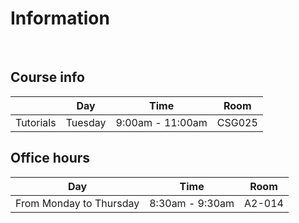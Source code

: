 # Information

<br>

## Course info

|            | Day       | Time              | Room   |
|----------- |-----------|-------------------|--------|
| Tutorials  | Tuesday  | 9:00am - 11:00am   | CSG025 |

## Office hours

| Day       | Time              | Room   |
|-----------|-------------------|--------|
| From Monday to Thursday  | 8:30am - 9:30am   | A2-014 |
